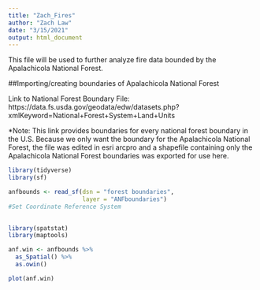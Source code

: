 ```yaml
---
title: "Zach_Fires"
author: "Zach Law"
date: "3/15/2021"
output: html_document
---
```


This file will be used to further analyze fire data bounded by the Apalachicola National Forest.


##Importing/creating boundaries of Apalachicola National Forest

Link to National Forest Boundary File: https://data.fs.usda.gov/geodata/edw/datasets.php?xmlKeyword=National+Forest+System+Land+Units

*Note: This link provides boundaries for every national forest boundary in the U.S.
Because we only want the boundary for the Apalachicola National Forest, the file was edited in esri arcpro and a shapefile containing only the Apalachicola National Forest boundaries was exported for use here.

```r
library(tidyverse)
library(sf)

anfbounds <- read_sf(dsn = "forest boundaries",
                     layer = "ANFboundaries")
#Set Coordinate Reference System
  
```


```r
library(spatstat)
library(maptools)

anf.win <- anfbounds %>%
  as_Spatial() %>%
  as.owin()

plot(anf.win)
```

